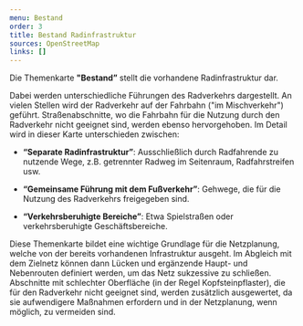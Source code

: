 ```yaml
---
menu: Bestand
order: 3
title: Bestand Radinfrastruktur
sources: OpenStreetMap
links: []
---
```


Die Themenkarte **"Bestand”** stellt die vorhandene Radinfrastruktur dar.

Dabei werden unterschiedliche Führungen des Radverkehrs dargestellt. An vielen Stellen wird der Radverkehr auf der Fahrbahn ("im Mischverkehr") geführt. Straßenabschnitte, wo die Fahrbahn für die Nutzung durch den Radverkehr nicht geeignet sind, werden ebenso hervorgehoben. Im Detail wird in dieser Karte unterschieden zwischen:&#x20;

- **“Separate Radinfrastruktur”**: Ausschließlich durch Radfahrende zu nutzende Wege, z.B. getrennter Radweg im Seitenraum, Radfahrstreifen usw.

- **“Gemeinsame Führung mit dem Fußverkehr”**: Gehwege, die für die Nutzung des Radverkehrs freigegeben sind.

- **“Verkehrsberuhigte Bereiche”**: Etwa Spielstraßen oder verkehrsberuhigte Geschäftsbereiche.

Diese Themenkarte bildet eine wichtige Grundlage für die Netzplanung, welche von der bereits vorhandenen Infrastruktur ausgeht. Im Abgleich mit dem Zielnetz können dann Lücken und ergänzende Haupt- und Nebenrouten definiert werden, um das Netz sukzessive zu schließen. Abschnitte mit schlechter Oberfläche (in der Regel Kopfsteinpflaster), die für den Radverkehr nicht geeignet sind, werden zusätzlich ausgewertet, da sie aufwendigere Maßnahmen erfordern und in der Netzplanung, wenn möglich, zu vermeiden sind.
